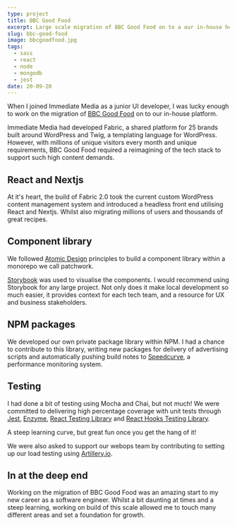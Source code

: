 ```yaml
---
type: project
title: BBC Good Food
excerpt: Large scale migration of BBC Good Food on to a our in-house headless platform, with WordPress as the content management system.
slug: bbc-good-food
image: bbcgoodfood.jpg
tags:
  - sass
  - react
  - node
  - mongodb
  - jest
date: 20-09-20
---
```


When I joined Immediate Media as a junior UI developer, I was lucky enough to work on the migration of [BBC Good Food](https://www.bbcgoodfood.com) on to our in-house platform.

Immediate Media had developed Fabric, a shared platform for 25 brands built around WordPress and Twig, a templating language for WordPress. However, with millions of unique visitors every month and unique requirements, BBC Good Food required a reimagining of the tech stack to support such high content demands.

## React and Nextjs
At it's heart, the build of Fabric 2.0 took the current custom WordPress content management system and introduced a headless front end utilising React and Nextjs. Whilst also migrating millions of users and thousands of great recipes.

## Component library
We followed [Atomic Design](https://bradfrost.com/blog/post/atomic-web-design/) principles to build a component library within a monorepo we call patchwork.

[Storybook](https://storybook.js.org/) was used to visualise the components. I would recommend using Storybook for any large project. Not only does it make local development so much easier, it provides context for each tech team, and a resource for UX and business stakeholders.

## NPM packages
We developed our own private package library within NPM. I had a chance to contribute to this library, writing new packages for delivery of advertising scripts and automatically pushing build notes to [Speedcurve](https://speedcurve.com/), a performance monitoring system.

## Testing
I had done a bit of testing using Mocha and Chai, but not much! We were committed to delivering high percentage coverage with unit tests through [Jest](https://jestjs.io/), [Enzyme](https://enzymejs.github.io/enzyme/), [React Testing Library](https://testing-library.com/docs/react-testing-library/intro) and [React Hooks Testing Library](https://react-hooks-testing-library.com/).

A steep learning curve, but great fun once you get the hang of it!

We were also asked to support our webops team by contributing to setting up our load testing using [Artillery.io](https://artillery.io/).

## In at the deep end
Working on the migration of BBC Good Food was an amazing start to my new career as a software engineer. Whilst a bit daunting at times and a steep learning, working on build of this scale allowed me to touch many different areas and set a foundation for growth.
